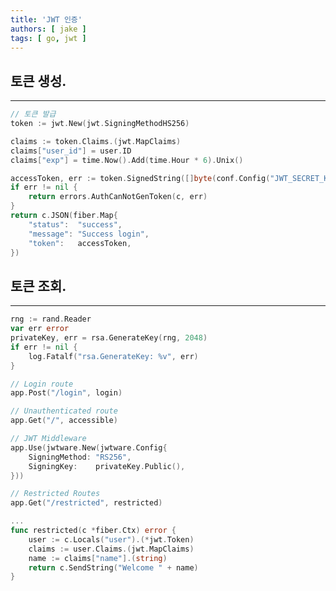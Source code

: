 ```yaml
---
title: 'JWT 인증'
authors: [ jake ]
tags: [ go, jwt ]
---
```


## 토큰 생성.

---

```go
// 토큰 발급
token := jwt.New(jwt.SigningMethodHS256)

claims := token.Claims.(jwt.MapClaims)
claims["user_id"] = user.ID
claims["exp"] = time.Now().Add(time.Hour * 6).Unix()

accessToken, err := token.SignedString([]byte(conf.Config("JWT_SECRET_KEY")))
if err != nil {
	return errors.AuthCanNotGenToken(c, err)
}
return c.JSON(fiber.Map{
	"status":  "success",
	"message": "Success login",
	"token":   accessToken,
})
```

## 토큰 조회.

---

```go
rng := rand.Reader
var err error
privateKey, err = rsa.GenerateKey(rng, 2048)
if err != nil {
	log.Fatalf("rsa.GenerateKey: %v", err)
}

// Login route
app.Post("/login", login)

// Unauthenticated route
app.Get("/", accessible)

// JWT Middleware
app.Use(jwtware.New(jwtware.Config{
	SigningMethod: "RS256",
	SigningKey:    privateKey.Public(),
}))

// Restricted Routes
app.Get("/restricted", restricted)

...
func restricted(c *fiber.Ctx) error {
	user := c.Locals("user").(*jwt.Token)
	claims := user.Claims.(jwt.MapClaims)
	name := claims["name"].(string)
	return c.SendString("Welcome " + name)
}
```